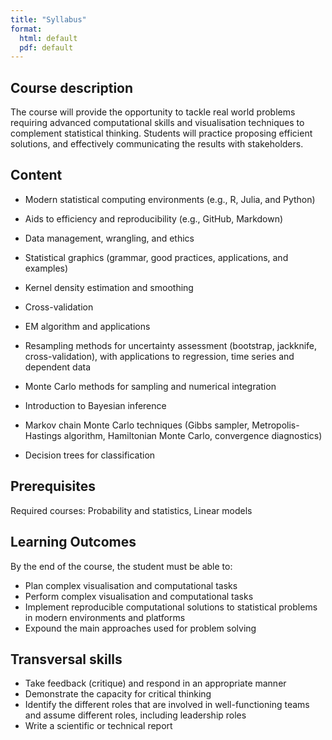```yaml
---
title: "Syllabus"
format: 
  html: default
  pdf: default
---
```


## Course description

The course will provide the opportunity to tackle real world problems requiring advanced computational skills and visualisation techniques to complement statistical thinking. 
Students will practice proposing efficient solutions, and effectively communicating the results with stakeholders.

## Content

- Modern statistical computing environments (e.g., R, Julia, and Python)
- Aids to efficiency and reproducibility (e.g., GitHub, Markdown)
- Data management, wrangling, and ethics

- Statistical graphics (grammar, good practices, applications, and examples)
- Kernel density estimation and smoothing
- Cross-validation
- EM algorithm and applications
- Resampling methods for uncertainty assessment (bootstrap, jackknife, cross-validation), with applications to regression, time series and dependent data
- Monte Carlo methods for sampling and numerical integration
- Introduction to Bayesian inference
- Markov chain Monte Carlo techniques (Gibbs sampler, Metropolis-Hastings algorithm, Hamiltonian Monte Carlo, convergence diagnostics)
- Decision trees for classification


## Prerequisites

Required courses: Probability and statistics, Linear models

## Learning Outcomes
By the end of the course, the student must be able to:

- Plan complex visualisation and computational tasks
- Perform complex visualisation and computational tasks
- Implement reproducible computational solutions to statistical problems in modern environments and platforms
- Expound the main approaches used for problem solving


##  Transversal skills
- Take feedback (critique) and respond in an appropriate manner
- Demonstrate the capacity for critical thinking
- Identify the different roles that are involved in well-functioning teams and assume different roles, including leadership roles
- Write a scientific or technical report
